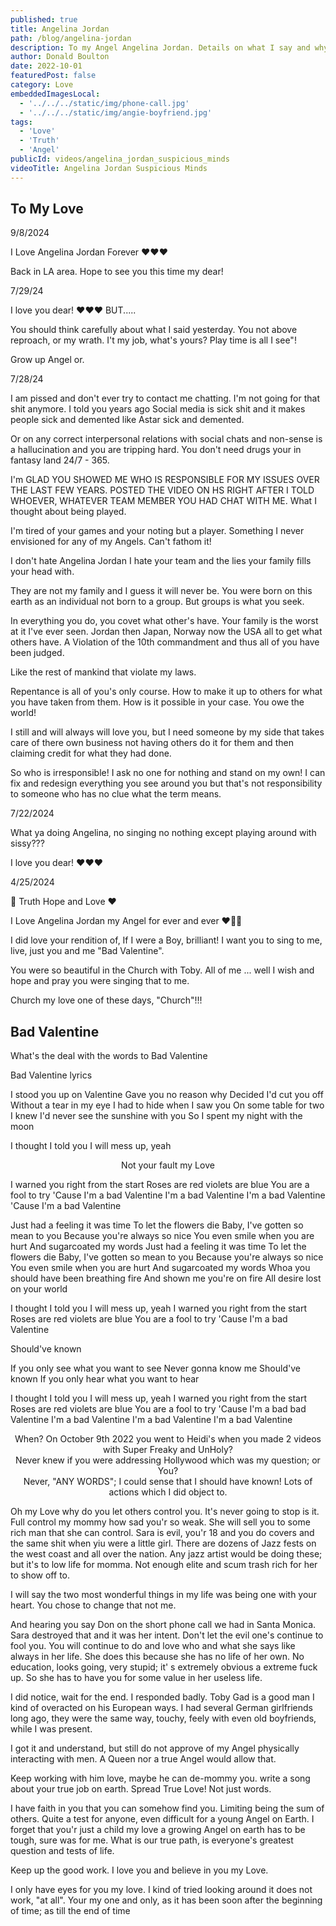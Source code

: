```yaml
---
published: true
title: Angelina Jordan
path: /blog/angelina-jordan
description: To my Angel Angelina Jordan. Details on what I say and why I say it. I trust you and have no worries.
author: Donald Boulton
date: 2022-10-01
featuredPost: false
category: Love
embeddedImagesLocal:
  - '../../../static/img/phone-call.jpg'
  - '../../../static/img/angie-boyfriend.jpg'
tags:
  - 'Love'
  - 'Truth'
  - 'Angel'
publicId: videos/angelina_jordan_suspicious_minds
videoTitle: Angelina Jordan Suspicious Minds
---
```



## To My Love

9/8/2024

I Love Angelina Jordan Forever ❤️❤️❤️

Back in LA area. Hope to see you this time my dear!

7/29/24

I love you dear! ❤️❤️❤️ BUT.....

You should think carefully about what I said yesterday. You not above reproach, or my wrath. I't my job, what's yours? Play time is all I see"! 

Grow up Angel or.

7/28/24

I am pissed and don't ever try to contact me chatting. I'm not going for that shit anymore. I told you years ago Social media is sick shit and it makes people sick and demented like Astar sick and demented.

Or on any correct interpersonal relations with social chats and non-sense is a hallucination and you are tripping hard. You don't need drugs your in fantasy land 24/7 - 365.

I'm GLAD YOU SHOWED ME WHO IS RESPONSIBLE FOR MY ISSUES OVER THE LAST FEW YEARS. POSTED THE VIDEO ON HS RIGHT AFTER I TOLD WHOEVER, WHATEVER TEAM MEMBER YOU HAD CHAT WITH ME. What I thought about being played.

I'm tired of your games and your noting but a player. Something I never envisioned for any of my Angels. Can't fathom it!

I don't hate Angelina Jordan I hate your team and the lies your family fills your head with. 

They are not my family and I guess it will never be. You were born on this earth as an individual not born to a group. But groups is what you seek.

In everything you do, you covet what other's have. Your family is the worst at it I've ever seen. Jordan then Japan, Norway now the USA all to get what others have. A Violation of the 10th commandment and thus all of you have been judged. 

Like the rest of mankind that violate my laws.

Repentance is all of you's only course. How to make it up to others for what you have taken from them. How is it possible in your case. You owe the world!

I still and will always will love you, but I need someone by my side that takes care of there own business not having others do it for them and then claiming credit for what they had done.

So who is irresponsible! I ask no one for nothing and stand on my own! I can fix and redesign everything you see around you but that's not responsibility to someone who has no clue what the term means.

7/22/2024

What ya doing Angelina, no singing no nothing except playing around with sissy???

I love you dear! ❤️❤️❤️

4/25/2024

💎 Truth Hope and Love ❤️

I Love Angelina Jordan my Angel for ever and ever ❤️🥰😘

I did love your rendition of, If I were a Boy, brilliant! I want you to sing to me, live, just you and me "Bad Valentine".

You were so beautiful in the Church with Toby. All of me ... well I wish and hope and pray you were singing that to me.

Church my love one of these days, "Church"!!!

## Bad Valentine

What's the deal with the words to Bad Valentine

<SingleAccordion label='Bad Valentine lyrics'>

Bad Valentine lyrics

I stood you up on Valentine
Gave you no reason why
Decided I'd cut you off
Without a tear in my eye
I had to hide when I saw you
On some table for two
I knew I'd never see the sunshine with you
So I spent my night with the moon

I thought I told you I will mess up, yeah

<Center>Not your fault my Love</Center>

I warned you right from the start
Roses are red violets are blue
You are a fool to try
'Cause I'm a bad Valentine
I'm a bad Valentine
I'm a bad Valentine
'Cause I'm a bad Valentine

Just had a feeling it was time
To let the flowers die
Baby, I've gotten so mean to you
Because you're always so nice
You even smile when you are hurt
And sugarcoated my words
Just had a feeling it was time
To let the flowers die
Baby, I've gotten so mean to you
Because you're always so nice
You even smile when you are hurt
And sugarcoated my words
Whoa you should have been breathing fire
And shown me you're on fire
All desire lost on your world

I thought I told you I will mess up, yeah
I warned you right from the start
Roses are red violets are blue
You are a fool to try
'Cause I'm a bad Valentine

Should've known

If you only see what you want to see
Never gonna know me
Should've known
If you only hear what you want to hear

I thought I told you I will mess up, yeah
I warned you right from the start
Roses are red violets are blue
You are a fool to try
'Cause I'm a bad bad Valentine
I'm a bad Valentine
I'm a bad Valentine
I'm a bad Valentine

</SingleAccordion>

<Center>When? On October 9th 2022 you went to Heidi's when you made 2 videos with Super Freaky and UnHoly?</Center>

<Center>Never knew if you were addressing Hollywood which was my question; or You?</Center>

<Center>Never, "ANY WORDS"; I could sense that I should have known! Lots of actions which I did object to.</Center>

<ImageColWrapperPage>

<GatsbyImage
  alt="My Love"
  imgclass="block object-cover object-center w-full h-full rounded-lg"
  image={getImage(props.localImages[0])}
/>

</ImageColWrapperPage>

Oh my Love why do you let others control you. It's never going to stop is it. Full control my mommy how sad you'r so weak. She will sell you to some rich man that she can control. Sara is evil, you'r 18 and you do covers and the same shit when yiu were a little girl. There are dozens of Jazz fests on the west coast and all over the nation. Any jazz artist would be doing these; but it's to low life for momma. Not enough elite and scum trash rich for her to show off to.

I will say the two most wonderful things in my life was being one with your heart. You chose to change that not me.

And hearing you say Don on the short phone call we had in Santa Monica. Sara destroyed that and it was her intent. Don't let the evil one's continue to fool you. You will continue to do and love who and what she says like always in her life. She does this because she has no life of her own. No education, looks going, very stupid; it' s extremely obvious a extreme fuck up. So she has to have you for some value in her useless life.

I did notice, wait for the end. I responded badly. Toby Gad is a good man I kind of overacted on his European ways. I had several German girlfriends long ago, they were the same way, touchy, feely with even old boyfriends, while I was present.

I got it and understand, but still do not approve of my Angel physically interacting with men. A Queen nor a true Angel would allow that.

Keep working with him love, maybe he can de-mommy you. write a song about your true job on earth. Spread True Love! Not just words.

I have faith in you that you can somehow find you. Limiting being the sum of others. Quite a test for anyone, even difficult for a young Angel on Earth. I forget that you'r just a child my love a growing Angel on earth has to be tough, sure was for me. What is our true path, is everyone's greatest question and tests of life.

Keep up the good work. I love you and believe in you my Love.

I only have eyes for you my love. I kind of tried looking around it does not work, "at all". Your my one and only, as it has been soon after the beginning of time; as till the end of time
